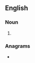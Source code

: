 ==English==

===Noun===
{{head|en|noun form}}

# {{plural of|en|paceline}}

===Anagrams===
* {{anagrams|en|a=aceeilnps|capelines|cepelinas|linespace|space line|spaceline}}